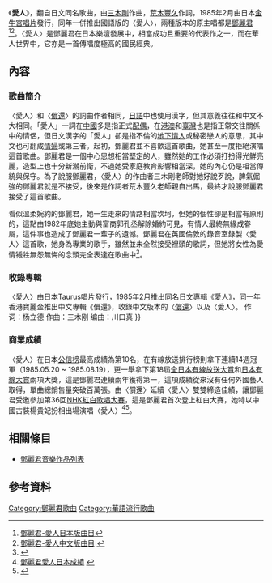 {{Infobox Single 
| Name           = 愛人
| Artist         = [[鄧麗君|鄧麗君]]<br />[[鄧麗君|テレサ・テン]]
| from Album     = 愛人、償還
| Released       = 日：1985年2月21日<br />中：1985年
| Length         = 3:49
| Label          = 日：金牛宮唱片<br />中：香港[[寶麗金唱片|寶麗金唱片]]
| Writer         = 作曲：[[三木剛|三木剛]]<br />日文歌詞：[[荒木豐久|荒木豐久]]<br />中文歌詞：楊立德
}}
《'''愛人'''》，翻自日文同名歌曲，由[[三木剛|三木剛]]作曲，[[荒木豐久|荒木豐久]]作詞，1985年2月由日本[[金牛宮唱片|金牛宮唱片]]發行，同年一併推出國語版的〈愛人〉，兩種版本的原主唱都是[[鄧麗君|鄧麗君]]<ref>[http://www.teresa-teng.idv.tw/record_4_3.html 鄧麗君-愛人日本版曲目]{{dead link|date=2018年3月 |bot=InternetArchiveBot |fix-attempted=yes }}</ref><ref>[http://www.teresa-teng.idv.tw/record_4.html 鄧麗君-愛人中文版曲目] {{webarchive|url=https://web.archive.org/web/20160325011948/http://www.teresa-teng.idv.tw/record_4.html |date=2016-03-25 }}</ref>。〈愛人〉是鄧麗君在日本樂壇發展中，相當成功且重要的代表作之一，而在華人世界中，它亦是一首傳唱度極高的國民經典。

==內容==
===歌曲簡介===
〈愛人〉和〈[[償還_(鄧麗君歌曲)|償還]]〉的詞曲作者相同，[[日語|日語]]中也使用漢字，但其意義往往和中文不大相同。「愛人」一詞在[[中國|中國]]多是指正式[[配偶|配偶]]，在[[港澳|港澳]]和[[臺灣|臺灣]]也是指正常交往關係中的情侶，但日文漢字的「愛人」卻是指不倫的[[地下情人|地下情人]]或秘密戀人的意思，其中文也可翻成[[情婦|情婦]]或第三者。起初，鄧麗君並不喜歡這首歌曲，她甚至一度拒絕演唱這首歌曲。鄧麗君是一個中心思想相當堅定的人，雖然她的工作必須打扮得光鮮亮麗，造型上也十分新潮前衛，不過她受家庭教育影響相當深，她的內心仍是相當傳統與保守。為了說服鄧麗君，〈愛人〉的作曲者三木剛老師對她好說歹說，脾氣倔強的鄧麗君就是不接受，後來是作詞者荒木豐久老師親自出馬，最終才說服鄧麗君接受了這首歌曲。

看似溫柔婉約的鄧麗君，她一生走來的情路相當坎坷，但她的個性卻是相當有原則的，這點由1982年底她主動與富商郭孔丞解除婚約可見，有情人最終無緣成眷屬，這件事也造成了鄧麗君一輩子的遺憾。鄧麗君在英國倫敦的錄音室錄製〈愛人〉這首歌，她身為專業的歌手，雖然並未全然接受裡頭的歌詞，但她將女性為愛情犧牲無怨無悔的念頭完全表達在歌曲中<ref>{{Cite web |url=http://miss-suzi.blogspot.tw/2011/12/blog-post_13.html |title=鄧麗君-愛人 |accessdate=2016-07-20 |archive-date=2016-08-17 |archive-url=https://web.archive.org/web/20160817043711/http://miss-suzi.blogspot.tw/2011/12/blog-post_13.html |dead-url=no }}</ref>。

===收錄專輯===
〈愛人〉由日本Taurus唱片發行，1985年2月推出同名日文專輯《愛人》，同一年香港寶麗金推出中文專輯《償還》，收錄中文版本的〈[[償還_(鄧麗君歌曲)|償還]]〉以及〈愛人〉。
作词：杨立德
作曲：三木刚
编曲：川口真 }}

===商業成績===
〈愛人〉在日本[[公信榜|公信榜]]最高成績為第10名，在有線放送排行榜則拿下連續14週冠軍（1985.05.20 ~ 1985.08.19），更一舉拿下第18屆[[全日本有線放送大獎|全日本有線放送大賞]]和[[日本有線大獎|日本有線大賞]]兩項大獎，這是鄧麗君連續兩年獲得第一，這項成績從來沒有任何外國藝人取得，單曲總銷售量突破百萬張。由〈償還〉延續〈愛人〉雙雙締造佳績，讓鄧麗君受邀參加第36回[[NHK红白歌合战|NHK紅白歌唱大賽]]，這是鄧麗君首次登上紅白大賽，她特以中國古裝楊貴妃扮相出場演唱〈愛人〉<ref>[http://happiness6802.pixnet.net/blog/post/390136436-%E9%84%A7%E9%BA%97%E5%90%9B%E5%84%9F%E9%82%84xrcd-24bit%E7%89%88 鄧麗君愛人日本成績] {{webarchive|url=https://archive.is/20160716221107/http://happiness6802.pixnet.net/blog/post/390136436-%E9%84%A7%E9%BA%97%E5%90%9B%E5%84%9F%E9%82%84xrcd-24bit%E7%89%88 |date=2016-07-16 }}</ref><ref>{{Cite web |url=http://www.fivedream.com/page1.aspx?no=221273&step=1&newsno=38055 |title=鄧麗君日本三連霸 |accessdate=2016-07-20 |archive-date=2016-10-11 |archive-url=https://web.archive.org/web/20161011201934/http://www.fivedream.com/page1.aspx?no=221273&step=1&newsno=38055 |dead-url=no }}</ref>。

{{日本有線大獎}}
{{BEST HIT歌謠祭大獎}}

==相關條目==
*[[鄧麗君音樂作品列表|鄧麗君音樂作品列表]]
==參考資料==
{{reflist|3}}
[[Category:鄧麗君歌曲|Category:鄧麗君歌曲]]

[[Category:華語流行歌曲|Category:華語流行歌曲]]